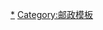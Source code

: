 {{Navbox
|name = 中华人民共和国邮票
|title = [[中华人民共和国邮票]]
|bodyclass = hlist
|above=
[[中国人民邮政]]{{to}}[[中国邮政]]

|group1 = 发行机构
|list1 = 
* [[华北邮政总局]]<small>（1949年10月1日－1949年11月1日）</small>
* 东北邮电管理局<small>（1949年10月1日－1951年4月）</small>
* 旅大邮电管理局<small>（1949年10月1日－1950年6月30日）</small>
* [[中央人民政府邮电部]]<small>（1949年11月1日－1954年11月15日）</small>
* [[中华人民共和国邮电部]]<small>（1954年11月15日－1969年11月5日、1973年6月1日－1998年3月）</small>
* [[中国人民解放军邮电部军管会]]<small>（1967年9月1日－1970年1月1日）</small>
* [[中华人民共和国邮政总局]]<small>（1970年1月1日－1970年7月1日）</small>
* [[中华人民共和国交通部]]<small>（1970年7月1日－1973年6月1日）</small>
* [[中华人民共和国信息产业部]]<small>（1998年3月－1998年10月）</small>
* [[国家邮政局]]<small>（1998年10月－2009年）</small>
* [[中国邮政|中国邮政集团公司]]<small>（2009年至今）</small>

|group2 = 印制机构
|list2 =
* 中国邮政集团公司邮票印制局
** [[北京邮票厂]]
** [[河南省邮电印刷厂]]
** [[辽宁省沈阳邮电印刷厂]]

|group3 = 监管机构
|list3 =
* [[国家邮政局]]

|group4 = 相关法律
|list4 =
* 《[[s:中华人民共和国邮政法|中华人民共和国邮政法]]》

|group5 = [[中国邮票分类|类型]]
|list5 =
* [[纪念邮票]]
* [[特种邮票]]
* [[普通邮票]]
* [[个性化邮票]]
* 特别发行邮票
* [[军用邮票]]

|group6 = 列表
|list6 =
* [[中华人民共和国纪念特种邮票列表|纪念、特种邮票]]
** [[中华人民共和国“纪”“特”字邮票列表|“纪”“特”字邮票]]
** [[文革邮票|“文”字邮票]]
** [[中华人民共和国“J”“T”字邮票列表|“J”“T”字邮票]]
** [[中华人民共和国编年纪念特种邮票列表|编年邮票]]
* [[中华人民共和国普通邮票列表|普通邮票]]
* [[中华人民共和国个性化邮票列表|个性化邮票]]
* [[中华人民共和国特别发行邮票列表|特别发行邮票]]
* [[中华人民共和国军用邮票列表|军用邮票]]

|below =
* 参见：[[中华人民共和国邮政史]]
}}
<noinclude>[[Category:中華人民共和國郵票|*]]
[[Category:邮政模板]]</noinclude>